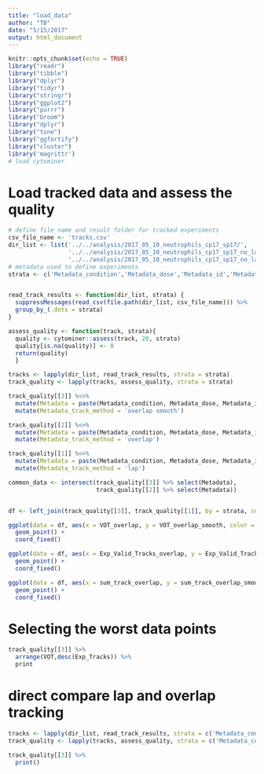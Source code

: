 ```yaml
---
title: "load_data"
author: "TB"
date: "5/15/2017"
output: html_document
---
```


```r
knitr::opts_chunk$set(echo = TRUE)
library("readr")
library("tibble")
library("dplyr")
library("tidyr")
library("stringr")
library("ggplot2")
library("purrr")
library("broom")
library("dplyr")
library("tsne")
library("ggfortify")
library("cluster")
library('magrittr')
# load cytominer 

```

# Load tracked data and assess the quality
```r
# define file name and result folder for tracked experiments
csv_file_name <- 'tracks.csv'
dir_list <- list('../../analysis/2017_05_10_neutrophils_cp17_sp17/',
                 '../../analysis/2017_05_10_neutrophils_cp17_sp17_no_lap/',
                 '../../analysis/2017_05_10_neutrophils_cp17_sp17_no_lap_smooth/')
# metadata used to define experiments
strata <- c('Metadata_condition','Metadata_dose','Metadata_id','Metadata_date','Metadata_matrix')


read_track_results <- function(dir_list, strata) {
  suppressMessages(read_csv(file.path(dir_list, csv_file_name))) %>% 
  group_by_(.dots = strata)
}

assess_quality <- function(track, strata){
  quality <- cytominer::assess(track, 20, strata)
  quality[is.na(quality)] <- 0
  return(quality)
  }

tracks <- lapply(dir_list, read_track_results, strata = strata)
track_quality <- lapply(tracks, assess_quality, strata = strata)
```

```r
track_quality[[3]] %<>% 
  mutate(Metadata = paste(Metadata_condition, Metadata_dose, Metadata_id, Metadata_date)) %>%
  mutate(Metadata_track_method = 'overlap smooth')

track_quality[[2]] %<>% 
  mutate(Metadata = paste(Metadata_condition, Metadata_dose, Metadata_id, Metadata_date)) %>%
  mutate(Metadata_track_method = 'overlap') 

track_quality[[1]] %<>% 
  mutate(Metadata = paste(Metadata_condition, Metadata_dose, Metadata_id, Metadata_date)) %>%
  mutate(Metadata_track_method = 'lap') 

common_data <- intersect(track_quality[[3]] %>% select(Metadata),
                         track_quality[[2]] %>% select(Metadata))


df <- left_join(track_quality[[3]], track_quality[[1]], by = strata, suffix = c('_overlap_smooth', '_overlap'))

ggplot(data = df, aes(x = VOT_overlap, y = VOT_overlap_smooth, color = Metadata_condition)) +
  geom_point() +
  coord_fixed()

ggplot(data = df, aes(x = Exp_Valid_Tracks_overlap, y = Exp_Valid_Tracks_overlap_smooth, color = Metadata_condition)) +
  geom_point() +
  coord_fixed()

ggplot(data = df, aes(x = sum_track_overlap, y = sum_track_overlap_smooth, color = Metadata_condition)) +
  geom_point() +
  coord_fixed()

```

# Selecting the worst data points
```r
track_quality[[3]] %>% 
  arrange(VOT,desc(Exp_Tracks)) %>% 
  print

```

# direct compare lap and overlap tracking
```r
tracks <- lapply(dir_list, read_track_results, strata = c('Metadata_condition'))
track_quality <- lapply(tracks, assess_quality, strata = c('Metadata_condition')) 

track_quality[[3]] %>%
  print()
```